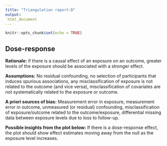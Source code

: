 ```yaml
---
title: "Triangulation report:D"
output:
 html_document
---
```


```r
knitr::opts_chunk$set(echo = TRUE)

```

## Dose-response

**Rationale:** if there is a causal effect of an exposure on an outcome, greater levels of the exposure should be associated with a stronger effect.

**Assumptions:** No residual confounding, no selection of participants that induces spurious associations, any misclassification of exposure is not related to the outcome (and vice versa), misclassification of covariates are not systematically related to the exposure or outcome.

**A priori sources of bias:** Measurement error in exposure, measurement error in outcome, unmeasured (or residual) confounding, misclassification of exposure/outcome related to the outcome/exposure, differential missing data between exposure levels due to loss to follow-up.

**Possible insights from the plot below:** If there is a dose-response effect, the plot should show effect estimates moving away from the null as the exposure level increases.